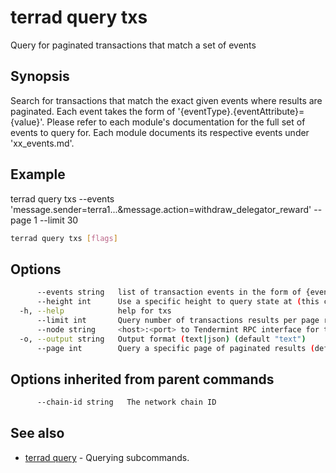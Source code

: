 # terrad query txs

Query for paginated transactions that match a set of events

## Synopsis

Search for transactions that match the exact given events where results are paginated.
Each event takes the form of '{eventType}.{eventAttribute}={value}'. Please refer
to each module's documentation for the full set of events to query for. Each module
documents its respective events under 'xx_events.md'.

## Example
terrad query txs --events 'message.sender=terra1...&message.action=withdraw_delegator_reward' --page 1 --limit 30

```sh Terrad
terrad query txs [flags]
```

## Options

```sh Terrad
      --events string   list of transaction events in the form of {eventType}.{eventAttribute}={value}
      --height int      Use a specific height to query state at (this can error if the node is pruning state)
  -h, --help            help for txs
      --limit int       Query number of transactions results per page returned (default 30)
      --node string     <host>:<port> to Tendermint RPC interface for this chain (default "tcp://localhost:26657")
  -o, --output string   Output format (text|json) (default "text")
      --page int        Query a specific page of paginated results (default 1)
```

## Options inherited from parent commands

```sh Terrad
      --chain-id string   The network chain ID
```

## See also

* [terrad query](./terrad_query.mdx)	 - Querying subcommands.


